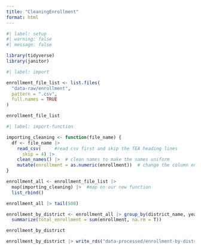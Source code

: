 ```yaml
---
title: "CleaningEnrollment"
format: html
---
```


```r
#| label: setup
#| warning: false
#| message: false

library(tidyverse)
library(janitor)
```

```r
#| label: import

enrollment_file_list <- list.files(
  "data-raw/enrollment",
  pattern = ".csv",
  full.names = TRUE
)

enrollment_file_list
```

```r
#| label: import-function

importing_cleaning <- function(file_name) {
  df <- file_name |>  
    read_csv(     #read csv first and skip the TEA heading lines
      skip = 4) |> 
    clean_names() |>  # clean names to make the names uniform
    mutate(enrollment = as.numeric(enrollment))  # change the column enrollment to a charcater for joining later
}

enrollment_all <- enrollment_file_list |> 
  map(importing_cleaning) |>  #map on our new function
  list_rbind()

enrollment_all |> tail(500)

```

```r

enrollment_by_district <- enrollment_all |> group_by(district_name, year) |> 
  summarize(total_enrollment = sum(enrollment, na.rm = T)) 

enrollment_by_district 
```

```r
enrollment_by_district |> write_rds("data-processed/enrollment-by-district.rds")
```




